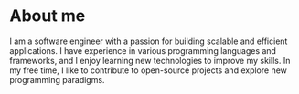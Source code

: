 # About me

I am a software engineer with a passion for building scalable and efficient applications. I have experience in various programming languages and frameworks, and I enjoy learning new technologies to improve my skills. In my free time, I like to contribute to open-source projects and explore new programming paradigms.
